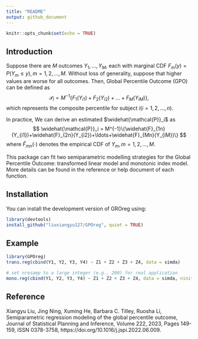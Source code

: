 ```yaml
---
title: "README"
output: github_document
---
```


```r
knitr::opts_chunk$set(echo = TRUE)
```

## Introduction
Suppose there are $M$ outcomes $Y_{1},\ldots, Y_{M}$,
each with marginal CDF $F_m(y)=P(Y_{m}\leq y), m=1,2,\ldots,M$.
Without loss of generality,
suppose that higher values are worse for all outcomes.
Then, Global Percentile Outcome (GPO) can be defined as
$$
\mathcal{P}_i=M^{-1}\{F_1(Y_{i1})+F_2(Y_{i2})+\ldots+F_M(Y_{iM})\},
$$
which represents the composite percentile for subject $i (i=1,2,\ldots,n)$.

In practice, We can derive an estimated $\widehat{\mathcal{P}}_i$ as
$$
\widehat{\mathcal{P}}_i = M^{-1}\{\widehat{F}_{1n}(Y_{i1})+\widehat{F}_{2n}(Y_{i2})+\ldots+\widehat{F}_{Mn}(Y_{iM})\}
$$
where $\widehat{F}_{mn}(\cdot)$ denotes the empirical CDF of $Y_{m},m=1,2,\ldots,M$.

This package can fit two semiparametric modelling strategies for the Global Percentile Outcome: transformed linear model and monotonic index model. More details can be found in the reference or help document of each function.

## Installation
You can install the development version of GROreg using:

```r
library(devtools)
install_github("liuxiangyu127/GPOreg", quiet = TRUE)
```


## Example
```r
library(GPOreg)
trans.reg(cbind(Y1, Y2, Y3, Y4) ~ Z1 + Z2 + Z3 + Z4, data = simda)

# set nresamp to a large integer (e.g., 200) for real application
mono.reg(cbind(Y1, Y2, Y3, Y4) ~ Z1 + Z2 + Z3 + Z4, data = simda, ninit = 20, nresamp = 5)
```


## Reference
Xiangyu Liu, Jing Ning, Xuming He, Barbara C. Tilley, Ruosha Li,
Semiparametric regression modeling of the global percentile outcome,
Journal of Statistical Planning and Inference,
Volume 222,
2023,
Pages 149-159,
ISSN 0378-3758,
https://doi.org/10.1016/j.jspi.2022.06.009.